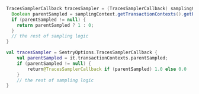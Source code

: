 ```java {tabTitle: Java}
TracesSamplerCallback tracesSampler = (TracesSamplerCallback) samplingContext -> {
  Boolean parentSampled = samplingContext.getTransactionContexts().getParentSampled();
  if (parentSampled != null) {
    return parentSampled ? 1 : 0;
  }
  // the rest of sampling logic
}
```

```kotlin {tabTitle: Kotlin}
val tracesSampler = SentryOptions.TracesSamplerCallback {
    val parentSampled = it.transactionContexts.parentSampled;
    if (parentSampled != null) {
        return@TracesSamplerCallback if (parentSampled) 1.0 else 0.0
    }
    // the rest of sampling logic
}
```
